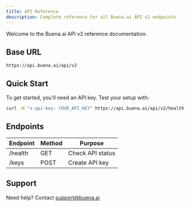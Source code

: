 ```yaml
---
title: API Reference
description: Complete reference for all Buena.ai API v2 endpoints
---
```


Welcome to the Buena.ai API v2 reference documentation.

## Base URL

```
https://api.buena.ai/api/v2
```

## Quick Start

To get started, you'll need an API key. Test your setup with:

```bash
curl -H "x-api-key: YOUR_API_KEY" https://api.buena.ai/api/v2/health
```

## Endpoints

| Endpoint | Method | Purpose          |
| -------- | ------ | ---------------- |
| /health  | GET    | Check API status |
| /keys    | POST   | Create API key   |

## Support

Need help? Contact [support@buena.ai](mailto:support@buena.ai)
